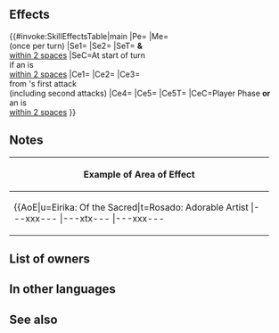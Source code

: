 {{Weapon Infobox
|tagid=SID_碧き風空の剣
|intID=4645
|image=wep_sw195
|exclusive=1
|weaponType=Sword
|cost=400
|might=16
|range=1
|cooldown=-1
|effect=Accelerates Special trigger (cooldown count-1).<br><br>At start of turn, if unit is within 2 spaces of an ally, grants【Empathy】and the following status to unit and allies within 2 spaces for 1 turn: "grants Special cooldown charge +1 per attack during combat (only highest value applied; does not stack)."<br><br>If unit initiates combat or if unit is within 2 spaces of an ally, grants bonus to unit's Atk/Spd/Def/Res = number of allies within 3 rows or 3 columns centered on unit × 3, + 5 (max 14), deals damage = 20% of unit's Spd (excluding area-of-effect Specials), reduces damage from foe's first attack by 20% of unit's Spd ("first attack" normally means only the first strike; for effects that grant "unit attacks twice," it means the first and second strikes), and neutralizes effects that guarantee foe's follow-up attacks and effects that prevent unit's follow-up attacks during combat.<br><br>Unit can use the following【Style】:<br>――――― Wind Sword Style ―――――<br>Unit can attack foes 2 spaces away (unit cannot attack adjacent foes). Calculates damage using the lower of foe's Def or Res during combat (excluding area-of-effect Specials).<br><br>Unit suffers a counterattack if any of the following conditions are met: foe is armored with Range = 1, foe can counterattack regardless of unit's range, or foe's Range is the same as the distance between unit and foe.<br><br>After-combat movement effects do not occur. Skill effect's Range is treated as 1, including by skill effects determined by attack Range, like Pavise and Aegis. This Style can be used only once per turn.<br>――――――――――――――――――――<br><br>【Empathy】<br>Grants bonus to unit's Atk/Spd/Def/Res = number of types of Bonus effects, excluding stat bonuses, and Penalty effects, excluding stat penalties, active on player team and enemy team during combat (max 7).<br><br>【Style】<br>Change Style using the Style button at the bottom of the screen.<br><br>A unit's Style is only active when that unit is taking an action. When unit is equipped with a skill that has a Style, unit will not be able to use skills like Duo Skills or Harmonized Skills. Style use is disabled when unit is deployed using Pair Up or when unit is equipped with multiple skills that have a Style.
|required=Silver Sword
|properties=random_owner
}}
==Effects==
{{#invoke:SkillEffectsTable|main
|Pe={{Eft|Accelerates Special}}
|Me={{Eft|Style|Wind Sword}}<br>(once per turn)
|Se1={{SEt|Empathy}}
|Se2={{SEt|Special Cooldown Charge +1}}
|SeT={{Tgt|Unit}} '''&''' {{Tgt|Allies}}<br>[[within 2 spaces]]
|SeC=At start of turn<br>if an {{Tgt|Ally}} is<br>[[within 2 spaces]]
|Ce1={{Eft|Temporary buffs|Atk/Spd/Def/Res|3 x {{Tgt|Allies}} within<br>[[3 rows or 3 columns]]<br>centered on {{Tgt|Unit}}, + 5|max=14}}
|Ce2={{Eft|Damage Boost|20% of {{Tgt|Unit}}'s Spd}}
|Ce3={{Eft|Damage Reduction|20% of {{Tgt|Unit}}'s Spd}}<br>from {{Tgt|Foe}}'s first attack<br>(including second attacks)
|Ce4={{Eft|Neutralize Prevent Follow-Ups}}
|Ce5={{Eft|Neutralize Guaranteed Follow-Ups}}
|Ce5T={{Tgt|Foe}}
|CeC=Player Phase '''or'''<br>an {{Tgt|Ally}} is<br>[[within 2 spaces]]
}}

==Notes==
{{Empathy}}
{{Special Cooldown Charge +1}}
{{IfUnitInitiates}}
{{Temporary buffs}}
{{DamageBoost}}
{{FlatDamageReduction}}
{{Follow-up effect neutralization}}
{{Styles|Wind Sword}}
{|class="wikitable default mw-collapsible" 
!Example of Area of Effect
|-
|align="middle" style="max-width:450px;margin:auto"|{{AoE|u=Eirika: Of the Sacred|t=Rosado: Adorable Artist
|---xxx---
|---xtx---
|---xxx---
|xxxxxxxxx
|xxxxuxxxx
|xxxxxxxxx
|---xxx---
|---xxx---
|---xxx---
}}
|}

==List of owners==
{{Skill Hero List}}
==In other languages==
{{OtherLanguages
|japanese=
|german=
|spanishEU=
|spanishLA=
|french=
|italian=
|chineseTW=
|portuguese=
}}
==See also==
{{See also skills|cond=(Description LIKE '%【Empathy】%' OR Description LIKE '%【Style】%' OR Description LIKE '%deals damage%=%of unit_s Spd%reduces damage%of unit_s Spd%') AND Exclusive='1'}}
{{Weapons Navbox}}